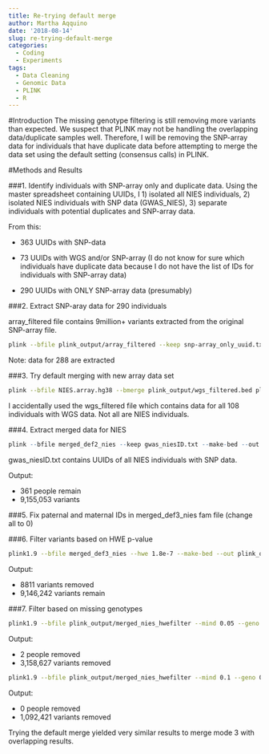 ```yaml
---
title: Re-trying default merge
author: Martha Aqquino
date: '2018-08-14'
slug: re-trying-default-merge
categories:
  - Coding
  - Experiments
tags:
  - Data Cleaning
  - Genomic Data
  - PLINK
  - R
---
```


#Introduction
The missing genotype filtering is still removing more variants than expected. We suspect that PLINK may not be handling the overlapping data/duplicate samples well. Therefore, I will be removing the SNP-array data for individuals that have duplicate data before attempting to merge the data set using the default setting (consensus calls) in PLINK. 

#Methods and Results 

###1. Identify individuals with SNP-array only and duplicate data. 
Using the master spreadsheet containing UUIDs, I 1) isolated all NIES individuals, 2) isolated NIES individuals with SNP data (GWAS_NIES), 3) separate individuals with potential duplicates and SNP-array data. 

From this: 

- 363 UUIDs with SNP-data 

- 73 UUIDs with WGS and/or SNP-array (I do not know for sure which individuals have duplicate data because I do not have the list of IDs for individuals with SNP-array data)

- 290 UUIDs with ONLY SNP-array data (presumably)

###2. Extract SNP-aray data for 290 individuals

array_filtered file contains 9million+ variants extracted from the original SNP-array file. 
```bash
plink --bfile plink_output/array_filtered --keep snp-array_only_uuid.txt --make-bed --out NIES.array.hg38
```

Note: data for 288 are extracted

###3. Try default merging with new array data set
```bash
plink --bfile NIES.array.hg38 --bmerge plink_output/wgs_filtered.bed plink_output/wgs_filtered.bim plink_output/wgs_filtered.fam --make-bed --out merged_def2_nies
```

I accidentally used the wgs_filtered file which contains data for all 108 individuals with WGS data. Not all are NIES individuals. 

###4. Extract merged data for NIES 
```r
plink --bfile merged_def2_nies --keep gwas_niesID.txt --make-bed --out merged_def3_nies
```

gwas_niesID.txt contains UUIDs of all NIES individuals with SNP data. 

Output: 

  - 361 people remain
  - 9,155,053 variants 

###5. Fix paternal and maternal IDs in merged_def3_nies fam file (change all to 0)

###6. Filter variants based on HWE p-value
```bash
plink1.9 --bfile merged_def3_nies --hwe 1.8e-7 --make-bed --out plink_output/merged_nies_hwefilter
```

Output:

  - 8811 variants removed 
  - 9,146,242 variants remain

###7. Filter based on missing genotypes 

```bash
plink1.9 --bfile plink_output/merged_nies_hwefilter --mind 0.05 --geno 0.01 --make-bed --out merged_nies_filter
```

Output: 

  - 2 people removed 
  - 3,158,627 variants removed
  
```bash
plink1.9 --bfile plink_output/merged_nies_hwefilter --mind 0.1 --geno 0.05 --make-bed --out merged_nies_filter

```

Output: 

   - 0 people removed 
   - 1,092,421 variants removed 
   
Trying the default merge yielded very similar results to merge mode 3 with overlapping results. 
